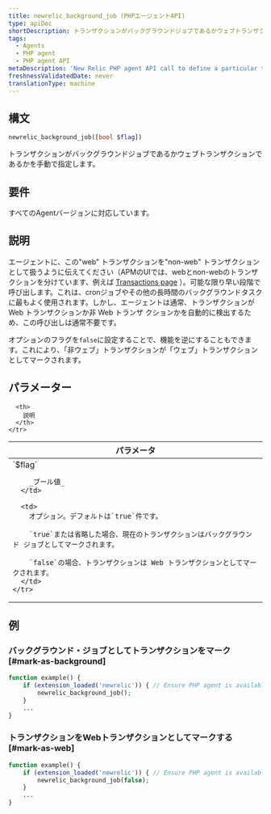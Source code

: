 ```yaml
---
title: newrelic_background_job (PHPエージェントAPI)
type: apiDoc
shortDescription: トランザクションがバックグラウンドジョブであるかウェブトランザクションであるかを手動で指定します。
tags:
  - Agents
  - PHP agent
  - PHP agent API
metaDescription: 'New Relic PHP agent API call to define a particular transaction as a background job (for example, for cron jobs).'
freshnessValidatedDate: never
translationType: machine
---
```


## 構文

```php
newrelic_background_job([bool $flag])
```

トランザクションがバックグラウンドジョブであるかウェブトランザクションであるかを手動で指定します。

## 要件

すべてのAgentバージョンに対応しています。

## 説明

エージェントに、この"web" トランザクションを"non-web" トランザクションとして扱うように伝えてください（APMのUIでは、webとnon-webのトランザクションを分けています、例えば [Transactions page](/docs/apm/applications-menu/monitoring/transactions-page) ）。可能な限り早い段階で呼び出します。これは、cronジョブやその他の長時間のバックグラウンドタスクに最もよく使用されます。しかし、エージェントは通常、トランザクションが Web トランザクションか非 Web トランザ クションかを自動的に検出するため、この呼び出しは通常不要です。

オプションのフラグを`false`に設定することで、機能を逆にすることもできます。これにより、「非ウェブ」トランザクションが「ウェブ」トランザクションとしてマークされます。

## パラメーター

<table>
  <thead>
    <tr>
      <th width="25%">
        パラメータ
      </th>

      <th>
        説明
      </th>
    </tr>
  </thead>

  <tbody>
    <tr>
      <td>
        `$flag`

        _ブール値_
      </td>

      <td>
        オプション。デフォルトは`true`件です。

        `true`または省略した場合、現在のトランザクションはバックグラウンド ジョブとしてマークされます。

        `false`の場合、トランザクションは Web トランザクションとしてマークされます。
      </td>
    </tr>
  </tbody>
</table>

## 例

### バックグラウンド・ジョブとしてトランザクションをマーク [#mark-as-background]

```php
function example() {
    if (extension_loaded('newrelic')) { // Ensure PHP agent is available
        newrelic_background_job();
    }
    ...
}
```

### トランザクションをWebトランザクションとしてマークする [#mark-as-web]

```php
function example() {
    if (extension_loaded('newrelic')) { // Ensure PHP agent is available
        newrelic_background_job(false);
    }
    ...
}
```
